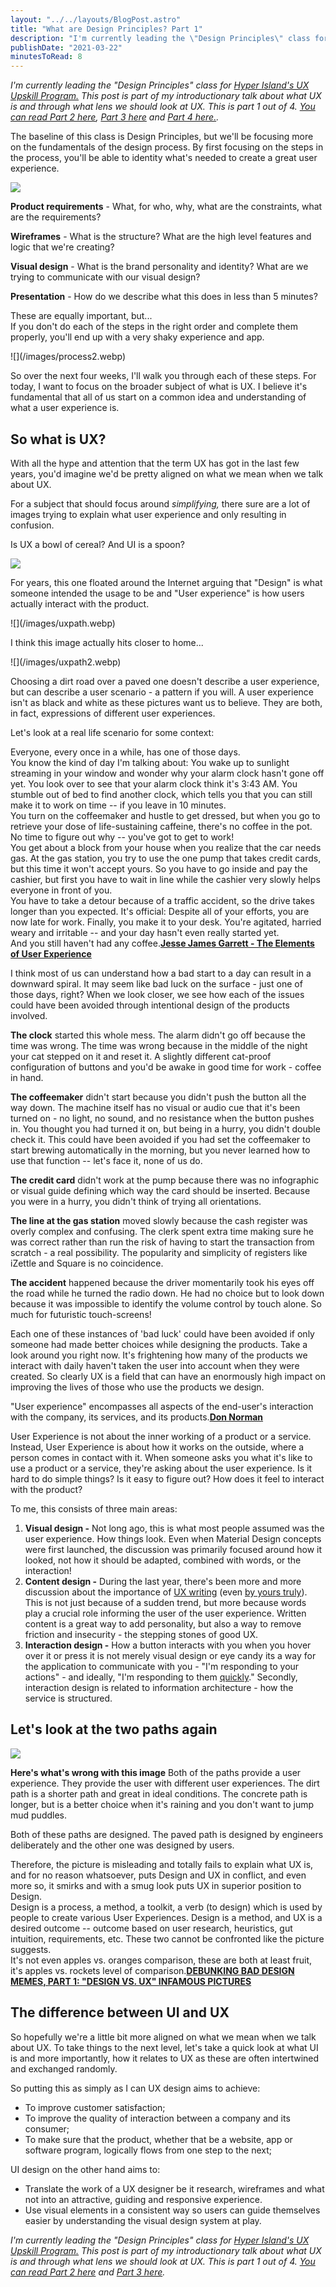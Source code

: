 ```yaml
---
layout: "../../layouts/BlogPost.astro"
title: "What are Design Principles? Part 1"
description: "I'm currently leading the \"Design Principles\" class for Hyper Island's UX Upskill Program. This post is part of my introductionary talk about what UX is and through what lens we should look at UX. This is part 1 out of 4. You can read Part 2 here, Part 3 here and Part 4 here..\n\n\nThe baseline of this class is Design Principles, but we'll be focusing more on the fundamentals of the design process. By first focusing on the steps in the process, you'll be able to identity what's needed to create a g"
publishDate: "2021-03-22"
minutesToRead: 8
---
```


<p><em>I'm currently leading the "Design Principles" class for <a href="https://www.hyperisland.com/programs-and-courses/ux-designer-upskill?ref=antonsten.com">Hyper Island's UX Upskill Program.</a> This post is part of my introductionary talk about what UX is and through what lens we should look at UX. This is part 1 out of 4. <a href="https://www.antonsten.com/design-principles-part2/">You can read Part 2 here</a>, <a href="https://www.antonsten.com/design-principles-part3/">Part 3 here</a> and <a href="https://www.antonsten.com/design-principles-part4/">Part 4 here.</a>.</em></p>
<p>The baseline of this class is Design Principles, but we'll be focusing more on the fundamentals of the design process. By first focusing on the steps in the process, you'll be able to identity what's needed to create a great user experience.</p>

![](/images/2024/09/process1.webp)
<p><strong>Product requirements</strong> - What, for who, why, what are the constraints, what are the requirements?</p>
<p><strong>Wireframes</strong> - What is the structure? What are the high level features and logic that we're creating?</p>
<p><strong>Visual design</strong> - What is the brand personality and identity? What are we trying to communicate with our visual design?</p>
<p><strong>Presentation</strong> - How do we describe what this does in less than 5 minutes?</p>
<p>These are equally important, but...<br>
If you don't do each of the steps in the right order and complete them properly, you'll end up with a very shaky experience and app.</p>
<p>
![](/images/process2.webp)
</p>
<p>So over the next four weeks, I'll walk you through each of these steps. For today, I want to focus on the broader subject of what is UX. I believe it's fundamental that all of us start on a common idea and understanding of what a user experience is.</p>
<h2 id="so-what-is-ux">So what is UX?</h2>
<p>With all the hype and attention that the term UX has got in the last few years, you'd imagine we'd be pretty aligned on what we mean when we talk about UX.</p>
<p>For a subject that should focus around <em>simplifying,</em> there sure are a lot of images trying to explain what user experience and only resulting in confusion.</p>
<p>Is UX a bowl of cereal? And UI is a spoon?</p>

![](/images/2024/09/uxcereal.webp)
<p>For years, this one floated around the Internet arguing that "Design" is what someone intended the usage to be and "User experience" is how users actually interact with the product.</p>
<p>
![](/images/uxpath.webp)
</p>
<p>I think this image actually hits closer to home...</p>
<p>
![](/images/uxpath2.webp)
</p>
<p>Choosing a dirt road over a paved one doesn't describe a user experience, but can describe a user scenario - a pattern if you will. A user experience isn't as black and white as these pictures want us to believe. They are both, in fact, expressions of different user experiences.</p>
<p>Let's look at a real life scenario for some context:</p>

<div class="blockquote">
<div><p>Everyone, every once in a while, has one of those days.<br>
You know the kind of day I'm talking about: You wake up to sunlight streaming in your window and wonder why your alarm clock hasn't gone off yet. You look over to see that your alarm clock think it's 3:43 AM. You stumble out of bed to find another clock, which tells you that you can still make it to work on time -- if you leave in 10 minutes.<br>
You turn on the coffeemaker and hustle to get dressed, but when you go to retrieve your dose of life-sustaining caffeine, there's no coffee in the pot. No time to figure out why -- you've got to get to work!<br>
You get about a block from your house when you realize that the car needs gas. At the gas station, you try to use the one pump that takes credit cards, but this time it won't accept yours. So you have to go inside and pay the cashier, but first you have to wait in line while the cashier very slowly helps everyone in front of you.<br>
You have to take a detour because of a traffic accident, so the drive takes longer than you expected. It's official: Despite all of your efforts, you are now late for work. Finally, you make it to your desk. You're agitated, harried weary and irritable -- and your day hasn't even really started yet.<br>
And you still haven't had any coffee.<strong><a href="http://www.jjg.net/elements/?ref=antonsten.com">Jesse James Garrett - The Elements of User Experience</a></strong></p></div>
</div>

<p>I think most of us can understand how a bad start to a day can result in a downward spiral. It may seem like bad luck on the surface - just one of those days, right? When we look closer, we see how each of the issues could have been avoided through intentional design of the products involved.</p>
<p><strong>The clock</strong>&nbsp;started this whole mess. The alarm didn't go off because the time was wrong. The time was wrong because in the middle of the night your cat stepped on it and reset it. A slightly different cat-proof configuration of buttons and you'd be awake in good time for work - coffee in hand.</p>
<p><strong>The coffeemaker</strong>&nbsp;didn't start because you didn't push the button all the way down. The machine itself has no visual or audio cue that it's been turned on - no light, no sound, and no resistance when the button pushes in. You thought you had turned it on, but being in a hurry, you didn't double check it. This could have been avoided if you had set the coffeemaker to start brewing automatically in the morning, but you never learned how to use that function -- let's face it, none of us do.</p>
<p><strong>The credit card</strong>&nbsp;didn't work at the pump because there was no infographic or visual guide defining which way the card should be inserted. Because you were in a hurry, you didn't think of trying all orientations.</p>
<p><strong>The line at the gas station</strong>&nbsp;moved slowly because the cash register was overly complex and confusing. The clerk spent extra time making sure he was correct rather than run the risk of having to start the transaction from scratch - a real possibility. The popularity and simplicity of registers like iZettle and Square is no coincidence.</p>
<p><strong>The accident</strong>&nbsp;happened because the driver momentarily took his eyes off the road while he turned the radio down. He had no choice but to look down because it was impossible to identify the volume control by touch alone. So much for futuristic touch-screens!</p>
<p>Each one of these instances of 'bad luck' could have been avoided if only someone had made better choices while designing the products. Take a look around you right now. It's frightening how many of the products we interact with daily haven't taken the user into account when they were created. So clearly UX is a field that can have an enormously high impact on improving the lives of those who use the products we design.</p>

<div class="blockquote">
<div><p>"User experience" encompasses all aspects of the end-user's interaction with the company, its services, and its products.<strong><a href="https://www.nngroup.com/articles/definition-user-experience/?ref=antonsten.com">Don Norman</a></strong></p></div>
</div>

<p>User Experience is not about the inner working of a product or a service. Instead, User Experience is about how it works on the outside, where a person comes in contact with it. When someone asks you what it's like to use a product or a service, they're asking about the user experience. Is it hard to do simple things? Is it easy to figure out? How does it feel to interact with the product?</p>
<p>To me, this consists of three main areas:</p>
<ol>
<li><strong>Visual design -</strong>&nbsp;Not long ago, this is what most people assumed was the user experience. How things look. Even when Material Design concepts were first launched, the discussion was primarily focused around how it looked, not how it should be adapted, combined with words, or the interaction!</li>
<li><strong>Content design -</strong>&nbsp;During the last year, there's been more and more discussion about the importance of&nbsp;<a href="https://www.antonsten.com/uxwriter/">UX writing</a>&nbsp;(even&nbsp;<a href="https://www.antonsten.com/writing-ux/">by yours truly</a>). This is not just because of a sudden trend, but more because words play a crucial role informing the user of the user experience. Written content is a great way to add personality, but also a way to remove friction and insecurity - the stepping stones of good UX.</li>
<li><strong>Interaction design -</strong>&nbsp;How a button interacts with you when you hover over it or press it is not merely visual design or eye candy its a way for the application to communicate with you - "I'm responding to your actions" - and ideally, "I'm responding to them&nbsp;<a href="https://www.antonsten.com/waiting/">quickly</a>." Secondly, interaction design is related to information architecture - how the service is structured.</li>
</ol>
<h2 id="lets-look-at-the-two-paths-again">Let's look at the two paths again</h2>

![](/images/2024/09/uxpath-1.webp)
<p><strong>Here's what's wrong with this image</strong>&nbsp;Both of the paths provide a user experience. They provide the user with different user experiences. The dirt path is a shorter path and great in ideal conditions. The concrete path is longer, but is a better choice when it's raining and you don't want to jump mud puddles.</p>
<p>Both of these paths are designed. The paved path is designed by engineers deliberately and the other one was designed by users.</p>

<div class="blockquote">
<div><p>Therefore, the picture is misleading and totally fails to explain what UX is, and for no reason whatsoever, puts Design and UX in conflict, and even more so, it smirks and with a smug look puts UX in superior position to Design.<br>
Design is a process, a method, a toolkit, a verb (to design) which is used by people to create various User Experiences. Design is a method, and UX is a desired outcome -- outcome based on user research, heuristics, gut intuition, requirements, etc. These two cannot be confronted like the picture suggests.<br>
It's not even apples vs. oranges comparison, these are both at least fruit, it's apples vs. rockets level of comparison.<strong><a href="https://medium.com/@gpeuc/debunking-bad-design-memes-part-1-design-vs-ux-infamous-pictures-d9b9d3baa728?ref=antonsten.com">DEBUNKING BAD DESIGN MEMES, PART 1: "DESIGN VS. UX" INFAMOUS PICTURES</a></strong></p></div>
</div>

<h2 id="the-difference-between-ui-and-ux">The difference between UI and UX</h2>
<p>So hopefully we're a little bit more aligned on what we mean when we talk about UX. To take things to the next level, let's take a quick look at what UI is and more importantly, how it relates to UX as these are often intertwined and exchanged randomly.</p>
<p>So putting this as simply as I can UX design aims to achieve:</p>
<ul>
<li>To improve customer satisfaction;</li>
<li>To improve the quality of interaction between a company and its consumer;</li>
<li>To make sure that the product, whether that be a website, app or software program, logically flows from one step to the next;</li>
</ul>
<p>UI design on the other hand aims to:</p>
<ul>
<li>Translate the work of a UX designer be it research, wireframes and what not into an attractive, guiding and responsive experience.</li>
<li>Use visual elements in a consistent way so users can guide themselves easier by understanding the visual design system at play.</li>
</ul>
<p><em>I'm currently leading the "Design Principles" class for <a href="https://www.hyperisland.com/programs-and-courses/ux-designer-upskill?ref=antonsten.com">Hyper Island's UX Upskill Program.</a> This post is part of my introductionary talk about what UX is and through what lens we should look at UX. This is part 1 out of 4. <a href="https://www.antonsten.com/design-principles-part2/">You can read Part 2 here</a> and <a href="https://www.antonsten.com/design-principles-part3/">Part 3 here</a>.</em></p>